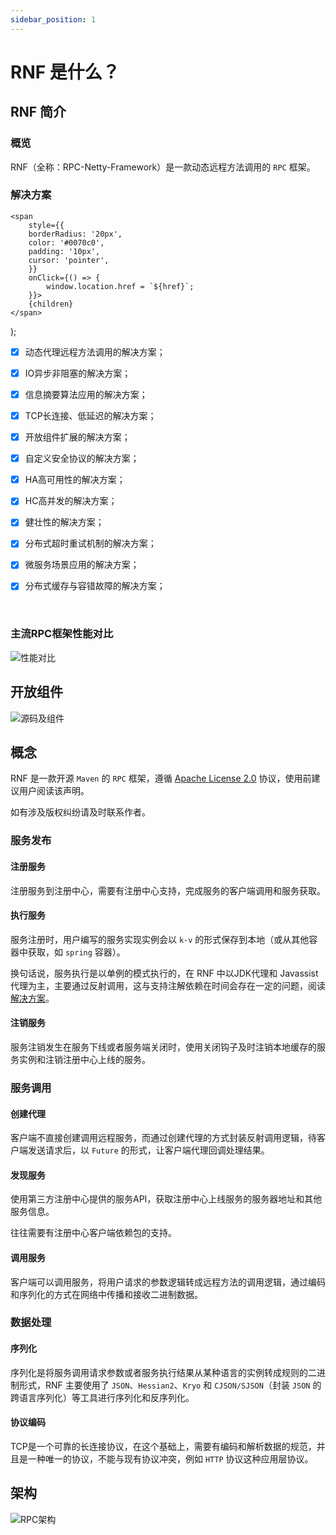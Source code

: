 ```yaml
---
sidebar_position: 1
---
```


# RNF 是什么？

## RNF 简介

### 概览

RNF（全称：RPC-Netty-Framework）是一款动态远程方法调用的 `RPC` 框架。

### 解决方案

    <span
        style={{
        borderRadius: '20px',
        color: '#0070c0',
        padding: '10px',
        cursor: 'pointer',
        }}
        onClick={() => {
            window.location.href = `${href}`;
        }}>
        {children}
    </span>
);


- [x] <DescriptioExample href="#">动态代理远程方法调用的解决方案；</DescriptioExample>
- [x] <DescriptioExample href="https://github.com/fyupeng/rpc-netty-framework/tree/main/document/zh/亮点.md#4-IO-异步非阻塞">IO异步非阻塞的解决方案；</DescriptioExample>
- [x] <DescriptioExample href="https://github.com/fyupeng/rpc-netty-framework/tree/main/document/zh/亮点.md#1-信息摘要算法的应用">信息摘要算法应用的解决方案；</DescriptioExample>
- [x] <DescriptioExample href="https://github.com/fyupeng/rpc-netty-framework/tree/main/document/zh/亮点.md#2-心跳机制">TCP长连接、低延迟的解决方案；</DescriptioExample>
- [x] <DescriptioExample href="https://github.com/fyupeng/rpc-netty-framework/tree/main/document/zh/亮点.md#3-SPI机制">开放组件扩展的解决方案；</DescriptioExample>
- [x] <DescriptioExample href="https://github.com/fyupeng/rpc-netty-framework/tree/main/document/zh/亮点.md#5-RNF-协议">自定义安全协议的解决方案；</DescriptioExample>
- [x] <DescriptioExample href="https://github.com/fyupeng/rpc-netty-framework/tree/main/document/zh/亮点.md#7-高可用集群">HA高可用性的解决方案；</DescriptioExample>
- [x] <DescriptioExample href="https://github.com/fyupeng/rpc-netty-framework/tree/main/document/zh/亮点.md#10-高并发">HC高并发的解决方案；</DescriptioExample>
- [x] <DescriptioExample href="https://github.com/fyupeng/rpc-netty-framework/tree/main/document/zh/亮点.md#11-健壮性">健壮性的解决方案；</DescriptioExample>
- [x] <DescriptioExample href="https://github.com/fyupeng/rpc-netty-framework/tree/main/document/zh/亮点.md#8-超时重试机制">分布式超时重试机制的解决方案；</DescriptioExample>
- [x] <DescriptioExample href="https://github.com/fyupeng/rpc-netty-framework/tree/main/document/zh/亮点.md#6-场景应用">微服务场景应用的解决方案；</DescriptioExample>
- [x] <DescriptioExample href="https://github.com/fyupeng/rpc-netty-framework/tree/main/document/zh/亮点.md#9-雪花算法">分布式缓存与容错故障的解决方案；</DescriptioExample>


<br/>



### 主流RPC框架性能对比

![性能对比](/img/comparison-of-functionality.png)



## 开放组件

![源码及组件](/img/framework-components.png)


## 概念

RNF 是一款开源 `Maven` 的 `RPC` 框架，遵循 [Apache License 2.0](https://www.apache.org/licenses/LICENSE-2.0.html) 协议，使用前建议用户阅读该声明。

如有涉及版权纠纷请及时联系作者。

### 服务发布

#### 注册服务

注册服务到注册中心，需要有注册中心支持，完成服务的客户端调用和服务获取。

#### 执行服务

服务注册时，用户编写的服务实现实例会以 `k-v` 的形式保存到本地（或从其他容器中获取，如 `spring` 容器）。

换句话说，服务执行是以单例的模式执行的，在 RNF 中以JDK代理和 Javassist 代理为主，主要通过反射调用，这与支持注解依赖在时间会存在一定的问题，阅读 [解决方案](/docs/rnf/quick-start-category/quick-start-java#java-服务端)。

#### 注销服务

服务注销发生在服务下线或者服务端关闭时，使用关闭钩子及时注销本地缓存的服务实例和注销注册中心上线的服务。

### 服务调用

#### 创建代理

客户端不直接创建调用远程服务，而通过创建代理的方式封装反射调用逻辑，待客户端发送请求后，以 `Future` 的形式，让客户端代理回调处理结果。

#### 发现服务

使用第三方注册中心提供的服务API，获取注册中心上线服务的服务器地址和其他服务信息。

往往需要有注册中心客户端依赖包的支持。

#### 调用服务

客户端可以调用服务，将用户请求的参数逻辑转成远程方法的调用逻辑，通过编码和序列化的方式在网络中传播和接收二进制数据。

### 数据处理

#### 序列化

序列化是将服务调用请求参数或者服务执行结果从某种语言的实例转成规则的二进制形式，RNF 主要使用了 `JSON`、`Hessian2`、`Kryo` 和 `CJSON/SJSON`（封装 `JSON` 的跨语言序列化）等工具进行序列化和反序列化。

#### 协议编码

TCP是一个可靠的长连接协议，在这个基础上，需要有编码和解析数据的规范，并且是一种唯一的协议，不能与现有协议冲突，例如 `HTTP` 协议这种应用层协议。

## 架构

![RPC架构](/img/rpc-architecture.png)
